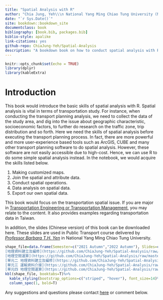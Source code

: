 ```yaml
--- 
title: "Spatial Analysis with R"
author: "Chia Jung, Yeh\\\n National Yang Ming Chiao Tung University (NYCU), Taiwan"
date: "`r Sys.Date()`"
site: bookdown::bookdown_site
documentclass: book
bibliography: [book.bib, packages.bib]
biblio-style: apalike
link-citations: yes
github-repo: ChiaJung-Yeh/Spatial-Analysis
description: "A bookdown book on how to conduct spatial analysis with R."
---
```


<meta name="google-site-verification" content="i4Iib3GevuN2t_jtsNp0YabkQRXcrER03lw4OKVffco" />


```r
knitr::opts_chunk$set(echo = TRUE)
library(dplyr)
library(kableExtra)
```

# **Introduction**

This book would introduce the basic skills of spatial analysis with R. Spatial analysis is vital in terms of transportation study. For instance, when conducting the transport planning analysis, we need to collect the data of the study area, and dig into the issue about geographic characteristic, socioeconomic factors, to further do research on the traffic zone, trip distribution and so forth. Here we need the skills of spatial analysis before executing the transport planning process. In fact, there are more powerful and more user-experience based tools such as ArcGIS, CUBE and many other transport planning software to do spatial analysis. However, these software are not easily accessible due to high-cost. Hence, we can use R to do some simple spatial analysis instead. In the notebook, we would acquire the skills listed below.  

1. Making customized maps.  
2. Join the spatial and attribute data.  
3. Conduct spatial operations.  
4. Data analysis on spatial data.  
5. Export our own spatial data.  

This book would focus on the transportation spatial issue. If you are major in [Transportation Engineering or Transportation Management](https://www.tlm.nctu.edu.tw/en/), you may relate to the content. It also provides examples regarding transportation data in Taiwan.  

In addition, the slides (Chinese version) of this book can be downloaded here. These slides are used in Public Transport course delivered by [_Professor Barbara T.H. Yen_](https://tlm.nycu.edu.tw/en/faculty/%e9%96%bb%e5%a7%bf%e6%85%a7/) in National Yang Ming Chiao Tung University.  


```r
shape_file=data.frame(Semester=c("2021 Autumn","2022 Autumn"), Slides=c(" [地理資訊系統與地圖繪製](https://github.com/ChiaJung-Yeh/Spatial-Analysis/raw/master/ppt/%E5%9C%B0%E7%90%86%E8%B3%87%E8%A8%8A%E7%B3%BB%E7%B5%B1%E8%88%87%E5%9C%B0%E5%9C%96%E7%B9%AA%E8%A3%BD.pptx)\n
[地理資料建立及編修](https://github.com/ChiaJung-Yeh/Spatial-Analysis/raw/master/ppt/%E5%9C%B0%E7%90%86%E8%B3%87%E6%96%99%E5%BB%BA%E7%AB%8B%E5%8F%8A%E7%B7%A8%E4%BF%AE.pptx)\n
[地理空間運算](https://github.com/ChiaJung-Yeh/Spatial-Analysis/raw/master/ppt/%E5%9C%B0%E7%90%86%E7%A9%BA%E9%96%93%E9%81%8B%E7%AE%97.pptx)","[單元一 地理資訊系統與地圖繪製](https://github.com/ChiaJung-Yeh/Spatial-Analysis/raw/master/ppt/%E5%96%AE%E5%85%83%E4%B8%80%20%E5%9C%B0%E7%90%86%E8%B3%87%E8%A8%8A%E7%B3%BB%E7%B5%B1%E8%88%87%E5%9C%B0%E5%9C%96%E7%B9%AA%E8%A3%BD.pptx)\n
[單元二 地理資料建立及編修](https://github.com/ChiaJung-Yeh/Spatial-Analysis/raw/master/ppt/%E5%96%AE%E5%85%83%E4%BA%8C%20%E5%9C%B0%E7%90%86%E8%B3%87%E6%96%99%E5%BB%BA%E7%AB%8B%E5%8F%8A%E7%B7%A8%E4%BF%AE.pptx)\n
[單元三 運輸資料介接](https://github.com/ChiaJung-Yeh/Spatial-Analysis/raw/master/ppt/%E5%96%AE%E5%85%83%E4%B8%89%20%E9%81%8B%E8%BC%B8%E8%B3%87%E6%96%99%E4%BB%8B%E6%8E%A5.pptx)\n
[單元四 地理空間運算](https://github.com/ChiaJung-Yeh/Spatial-Analysis/raw/master/ppt/%E5%96%AE%E5%85%83%E5%9B%9B%20%E5%9C%B0%E7%90%86%E7%A9%BA%E9%96%93%E9%81%8B%E7%AE%97.pptx)"))
kbl(shape_file, booktabs=T)%>%
  kable_styling(bootstrap_options=c("striped", "hover"), font_size=14)%>%
  column_spec(1, bold=T)
```

Any suggestions and questions please contact <a href="mailto:robert1328.mg10@nycu.edu.tw"><u>here</u></a> or comment below.
<br/>


<script src="https://utteranc.es/client.js"
        repo="ChiaJung-Yeh/Spatial-Analysis"
        issue-term="pathname"
        theme="github-light"
        crossorigin="anonymous"
        async>
</script>

